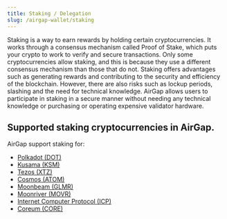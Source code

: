 ```yaml
---
title: Staking / Delegation
slug: /airgap-wallet/staking
---
```


Staking is a way to earn rewards by holding certain cryptocurrencies. It works through a consensus mechanism called Proof of Stake, which puts your crypto to work to verify and secure transactions. Only some cryptocurrencies allow staking, and this is because they use a different consensus mechanism than those that do not. Staking offers advantages such as generating rewards and contributing to the security and efficiency of the blockchain. However, there are also risks such as lockup periods, slashing and the need for technical knowledge. AirGap allows users to participate in staking in a secure manner without needing any technical knowledge or purchasing or operating expensive validator hardware.

## Supported staking cryptocurrencies in AirGap.

AirGap support staking for:

- [Polkadot (DOT)](/currencies/polkadot/delegation)
- [Kusama (KSM)](/currencies/kusama/delegation)
- [Tezos (XTZ)](/currencies/tezos/delegation)
- [Cosmos (ATOM)](/currencies/cosmos/delegation)
- [Moonbeam (GLMR)](/currencies/moonbeam/delegation)
- [Moonriver (MOVR)](/currencies/moonriver/delegation)
- [Internet Computer Protocol (ICP)](/currencies/icp/delegation)
- [Coreum (CORE)](/currencies/core/delegation)

